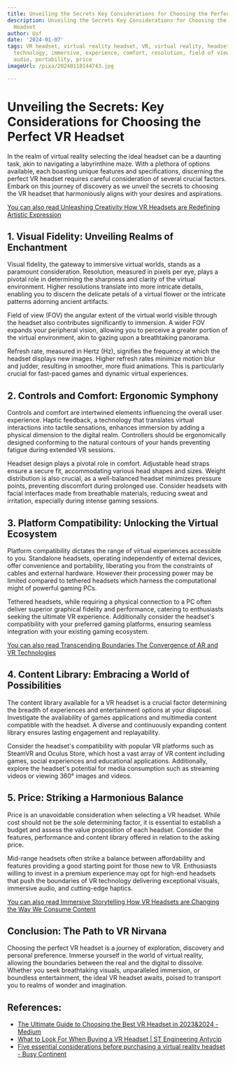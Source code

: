 ```yaml
---
title: Unveiling the Secrets Key Considerations for Choosing the Perfect VR Headset
description: Unveiling the Secrets Key Considerations for Choosing the Perfect VR
  Headset
author: Usf
date: '2024-01-07'
tags: VR headset, virtual reality headset, VR, virtual reality, headset, gaming, entertainment,
  technology, immersive, experience, comfort, resolution, field of view, refresh rate,
  audio, portability, price
imageUrl: /pixa/20240118144743.jpg

---
```

# Unveiling  the Secrets: Key Considerations  for Choosing the Perfect VR Headset

In the realm of virtual reality selecting the ideal headset can be a daunting  task,  akin to  navigating a labyrinthine maze. With  a plethora of options available, each boasting unique features and  specifications, discerning the perfect VR headset requires careful consideration of  several crucial factors. Embark on this journey of discovery as we unveil the secrets to choosing the VR headset that harmoniously aligns with  your desires and aspirations.

[You can also read Unleashing Creativity How VR Headsets are Redefining Artistic Expression](Unleashing%20Creativity%20How%20VR%20Headsets%20are%20Redefining%20Artistic%20Expression)


## 1. Visual Fidelity:  Unveiling Realms of Enchantment

Visual fidelity, the gateway to immersive virtual worlds, stands as a paramount consideration.  Resolution, measured in pixels per eye, plays a pivotal role in determining the sharpness and  clarity of the virtual environment.  Higher  resolutions translate into more intricate details, enabling you to  discern the delicate petals of a virtual flower or the intricate patterns adorning ancient artifacts.

Field of view (FOV) the angular extent of the virtual world visible through the headset also contributes significantly to immersion. A wider FOV expands your peripheral vision, allowing you to perceive a  greater portion of the virtual environment, akin to gazing upon  a breathtaking panorama.

Refresh rate, measured in Hertz (Hz), signifies the frequency at which the headset displays new images. Higher refresh rates  minimize motion  blur  and judder, resulting in smoother, more fluid animations. This is particularly crucial  for fast-paced  games and dynamic  virtual experiences.

## 2. Controls and Comfort: Ergonomic Symphony

Controls and comfort are intertwined elements influencing the overall user experience. Haptic feedback, a  technology that translates virtual interactions  into  tactile sensations, enhances immersion by  adding a physical dimension to the  digital realm.  Controllers should be ergonomically designed conforming to the natural contours of your hands preventing fatigue during extended VR sessions.

Headset design  plays a pivotal role in  comfort. Adjustable head straps ensure a  secure fit, accommodating various head shapes and sizes. Weight distribution is also crucial, as a well-balanced headset minimizes pressure points, preventing discomfort during prolonged use.  Consider headsets with facial interfaces made from breathable materials, reducing sweat and irritation, especially during intense  gaming sessions.

## 3. Platform Compatibility: Unlocking the Virtual Ecosystem

Platform compatibility  dictates the range of virtual experiences accessible to you. Standalone headsets, operating independently  of external devices, offer convenience and portability, liberating you  from the constraints of cables and external hardware. However their processing  power may  be limited compared to tethered headsets which harness the computational might of powerful gaming PCs.

Tethered headsets, while requiring a physical connection to a PC often deliver superior graphical fidelity and performance,  catering to enthusiasts seeking the ultimate VR experience. Additionally consider the  headset's compatibility  with your preferred gaming  platforms, ensuring seamless integration with your existing gaming ecosystem.

[You can also  read Transcending Boundaries The Convergence of AR and VR Technologies](Transcending%20Boundaries%20The%20Convergence%20of%20AR%20and%20VR%20Technologies)


## 4. Content Library: Embracing a World of Possibilities

The content library available for  a VR  headset is a crucial factor determining the breadth of experiences and entertainment options at your disposal. Investigate the availability of games applications and multimedia content  compatible with the headset. A diverse  and continuously  expanding content library  ensures lasting engagement and replayability.

Consider the  headset's compatibility with popular VR platforms such as SteamVR and Oculus Store, which host  a  vast array of VR content  including games, social experiences and educational applications. Additionally,  explore the headset's potential for media consumption such as streaming videos or viewing 360° images and videos.

## 5.  Price:  Striking a Harmonious Balance

Price is an unavoidable consideration when selecting a VR  headset. While cost should not be the sole determining  factor, it is essential to  establish a budget and assess the value  proposition of each headset. Consider the  features, performance and content library offered  in relation to the asking price.

Mid-range headsets often strike a balance between affordability  and features providing  a good starting point for those  new to VR. Enthusiasts willing to invest in a premium experience may  opt for high-end headsets  that push  the boundaries of VR technology delivering exceptional visuals, immersive audio, and cutting-edge haptics.

[You  can  also read Immersive Storytelling How VR Headsets are Changing the Way  We Consume Content](Immersive%20Storytelling%20How%20VR%20Headsets%20are%20Changing%20the%20Way%20We%20Consume%20Content)


## Conclusion: The Path to VR Nirvana

Choosing the perfect VR headset is a journey of exploration, discovery and personal preference. Immerse yourself in the world of  virtual reality, allowing the boundaries between the real and the digital to dissolve. Whether you seek breathtaking visuals, unparalleled immersion, or boundless entertainment, the ideal VR headset  awaits, poised to transport you to realms of wonder and imagination.

## References:
- [The Ultimate Guide to Choosing the Best VR Headset in 2023&2024 - Medium](https://medium.com/@parakevin/the-ultimate-guide-to-choosing-the-best-vr-headset-in-2023-2024-94fabd3a234f)
- [What to Look For When Buying a VR Headset | ST Engineering Antycip](https://steantycip.com/blog/what-to-look-for-when-buying-a-vr-headset/)
- [Five essential considerations before purchasing a virtual reality headset - Busy Continent](https://busycontinent.com/five-essential-considerations-before-purchasing-a-virtual-reality-headset/)
